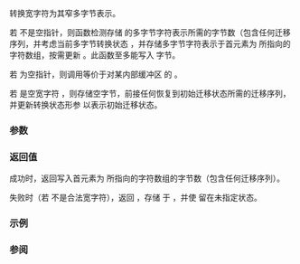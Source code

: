 {{cpp/title|wcrtomb}}
{{cpp/string/multibyte/navbar}}
{{ddcl|header=cwchar|
std::size_t wcrtomb( char* s, wchar_t wc, std::mbstate_t* ps );
}}

转换宽字符为其窄多字节表示。

若 {{c|s}} 不是空指针，则函数检测存储 {{c|wc}} 的多字节字符表示所需的字节数（包含任何迁移序列，并考虑当前多字节转换状态 {{c|*ps}}，并存储多字节字符表示于首元素为 {{c|s}} 所指向的字符数组，按需更新 {{c|*ps}}。此函数至多能写入 {{c|MB_CUR_MAX}} 字节。

若 {{c|s}} 为空指针，则调用等价于对某内部缓冲区 {{tt|buf}} 的 {{c|std::wcrtomb(buf, L'\0', ps)}}。

若 {{c|wc}} 是空宽字符 {{c|L'\0'}}，则存储空字节，前接任何恢复到初始迁移状态所需的迁移序列，并更新转换状态形参 {{c|*ps}} 以表示初始迁移状态。

===参数===
{{par begin}}
{{par|s|指向窄字符数组的指针，其中将存储多字节字符串}}
{{par|wc|要转换的宽字符}}
{{par|ps|指向转译多字节字符串时所用的转换状态对象的指针}}
{{par end}}

===返回值===
成功时，返回写入首元素为 {{c|s}} 所指向的字符数组的字节数（包含任何迁移序列）。

失败时（若 {{c|wc}} 不是合法宽字符），返回 {{c|static_cast&lt;std::size_t&gt;(-1)}}，存储 {{lc|EILSEQ}} 于 {{lc|errno}}，并使 {{c|*ps}} 留在未指定状态。

===示例===
{{example
|code=
#include &lt;clocale&gt;
#include &lt;cwchar&gt;
#include &lt;iostream&gt;
#include &lt;string&gt;

void print_wide(const std::wstring&amp; wstr)
{
    std::mbstate_t state{};
    for (wchar_t wc : wstr)
    {
        std::string mb(MB_CUR_MAX, '\0');
        std::size_t ret = std::wcrtomb(&amp;mb[0], wc, &amp;state);
        std::cout &lt;&lt; "多字节字符 " &lt;&lt; mb &lt;&lt; " 有 " &lt;&lt; ret &lt;&lt; " 个字符\n";
    }
}

int main()
{
    std::setlocale(LC_ALL, "en_US.utf8");
    std::wstring wstr = L"z\u00df\u6c34\U0001f34c"; // 或 L"zß水🍌"
    print_wide(wstr);
}
|output=
多字节字符 z 有 1 个字符
多字节字符 ß 有 2 个字符
多字节字符 水 有 3 个字符
多字节字符 🍌 有 4 个字符
}}

===参阅===
{{dsc begin}}
{{dsc inc|cpp/string/multibyte/dsc wctomb}}
{{dsc inc|cpp/string/multibyte/dsc mbrtowc}}
{{dsc inc|cpp/locale/codecvt/dsc do_out}}
{{dsc see c|c/string/multibyte/wcrtomb}}
{{dsc end}}

{{langlinks|de|en|es|fr|it|ja|pt|ru}}